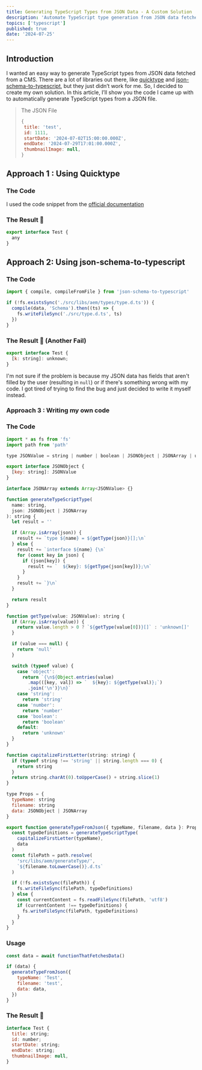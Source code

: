 ```yaml
---
title: Generating TypeScript Types from JSON Data - A Custom Solution
description: 'Automate TypeScript type generation from JSON data fetched from a CMS with a custom solution when existing libraries don’t work.'
topics: ['typescript']
published: true
date: '2024-07-25'
---
```


## Introduction

I wanted an easy way to generate TypeScript types from JSON data fetched from a CMS. There are a lot of libraries out there, like [quicktype](https://github.com/glideapps/quicktype/tree/master) and [json-schema-to-typescript](https://github.com/bcherny/json-schema-to-typescript#readme), but they just didn’t work for me. So, I decided to create my own solution. In this article, I’ll show you the code I came up with to automatically generate TypeScript types from a JSON file.

> The JSON File
>
> ```jsx
> {
>  title: 'test',
>  id: 1111,
>  startDate: '2024-07-02T15:00:00.000Z',
>  endDate: '2024-07-29T17:01:00.000Z',
>  thumbnailImage: null,
> }
> ```

## Approach 1 : Using Quicktype

### The Code

I used the code snippet from the [official documentation](https://github.com/glideapps/quicktype/tree/master?tab=readme-ov-file#calling-quicktype-from-javascript)

### The Result 🤷

```jsx
export interface Test {
  any
}
```

## Approach 2: Using json-schema-to-typescript

### The Code

```jsx
import { compile, compileFromFile } from 'json-schema-to-typescript'

if (!fs.existsSync('./src/libs/aem/types/type.d.ts')) {
  compile(data, 'Schema').then((ts) => {
    fs.writeFileSync('./src/type.d.ts', ts)
  })
}
```

### The Result 🤷 (Another Fail)

```jsx
export interface Test {
  [k: string]: unknown;
}
```

I'm not sure if the problem is because my JSON data has fields that aren't filled by the user (resulting in `null`) or if there's something wrong with my code. I got tired of trying to find the bug and just decided to write it myself instead.

### Approach 3 : Writing my own code

### The Code

```jsx
import * as fs from 'fs'
import path from 'path'

type JSONValue = string | number | boolean | JSONObject | JSONArray | unknown

export interface JSONObject {
  [key: string]: JSONValue
}

interface JSONArray extends Array<JSONValue> {}

function generateTypeScriptType(
  name: string,
  json: JSONObject | JSONArray
): string {
  let result = ''

  if (Array.isArray(json)) {
    result += `type ${name} = ${getType(json)}[];\n`
  } else {
    result += `interface ${name} {\n`
    for (const key in json) {
      if (json[key]) {
        result += `  ${key}: ${getType(json[key])};\n`
      }
    }
    result += `}\n`
  }

  return result
}

function getType(value: JSONValue): string {
  if (Array.isArray(value)) {
    return value.length > 0 ? `${getType(value[0])}[]` : 'unknown[]'
  }

  if (value === null) {
    return 'null'
  }

  switch (typeof value) {
    case 'object':
      return `{\n${Object.entries(value)
        .map(([key, val]) => `  ${key}: ${getType(val)};`)
        .join('\n')}\n}`
    case 'string':
      return 'string'
    case 'number':
      return 'number'
    case 'boolean':
      return 'boolean'
    default:
      return 'unknown'
  }
}

function capitalizeFirstLetter(string: string) {
  if (typeof string !== 'string' || string.length === 0) {
    return string
  }
  return string.charAt(0).toUpperCase() + string.slice(1)
}

type Props = {
  typeName: string
  filename: string
  data: JSONObject | JSONArray
}

export function generateTypeFromJson({ typeName, filename, data }: Props) {
  const typeDefinitions = generateTypeScriptType(
    capitalizeFirstLetter(typeName),
    data
  )
  const filePath = path.resolve(
    'src/libs/aem/generateType/',
    `${filename.toLowerCase()}.d.ts`
  )

  if (!fs.existsSync(filePath)) {
    fs.writeFileSync(filePath, typeDefinitions)
  } else {
    const currentContent = fs.readFileSync(filePath, 'utf8')
    if (currentContent !== typeDefinitions) {
      fs.writeFileSync(filePath, typeDefinitions)
    }
  }
}
```

### Usage

```jsx
const data = await functionThatFetchesData()

if (data) {
  generateTypeFromJson({
    typeName: 'Test',
    filename: 'test',
    data: data,
  })
}
```

### The Result 🎉

```jsx
interface Test {
  title: string;
  id: number;
  startDate: string;
  endDate: string;
  thumbnailImage: null,
}
```
